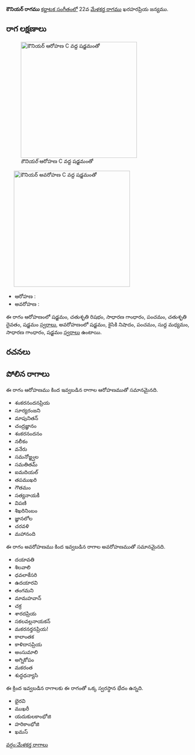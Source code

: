 {{Infobox ragam
	| name          	= కౌనియర్
	| synonym	    	= 
	| mela          	= 
	| chakra        	= 
	| janaka        	= 
	| type          	= ఔదవ
	| arohanam      	= {{svaraC|S|R2|G2|P|D2|S'}} 
	| avarohanam    	= {{svaraC|S'|N2|P|M1|G2|S}}
	| jeeva         	=
	| chhaya        	=
	| nyasa         	=
	| vishesha      	= 
	| equivalent  		= 
}}
{{కర్ణాటక సంగీత రాగాలు}}
'''కౌనియర్ రాగము''' [[కర్ణాటక సంగీతం]]లో 22వ [[మేళకర్త రాగము]] ఖరహరప్రియ జన్యము. 


==రాగ లక్షణాలు==
[[Image:kauniyar_ar_kb2wiki.png|thumb|right|316px|''కౌనియర్'' ఆరోహణ C వద్ద షడ్జమంతో]]
	[[Image:kauniyar_av_kb2wiki.png|thumb|right|316px|''కౌనియర్'' అవరోహణ C వద్ద షడ్జమంతో]]

* ఆరోహణ : {{svaraC|S|R2|G2|P|D2|S'}} 
* అవరోహణ : {{svaraC|S'|N2|P|M1|G2|S}}

ఈ రాగం ఆరోహణంలో షడ్జమం, చతుశృతి రిషభం, సాధారణ  గాంధారం, పంచమం, చతుశృతి దైవతం, షడ్జమం [[స్వరాలు]], అవరోహణంలో షడ్జమం, కైసికి నిషాదం, పంచమం, సుద్ద మధ్యమం, సాధారణ  గాంధారం, షడ్జమం [[స్వరాలు]] ఉంటాయి.

==రచనలు==



==పోలిన రాగాలు==
ఈ రాగం ఆరోహణము కింద ఇవ్వబడిన రాగాల ఆరోహణముతో సమానమైనది.
* శంకరనందనప్రియ
* సూర్యరంజని
* మాపునితన్
* చంద్రజ్ఞానం
* శంకరనందనం
* నలీకం
* వనేరు
* సమనోజ్జ్వల
* సమతితమ్
* ఐమదియల్
* తపముఖరి
* గౌతమం
* సత్యనాయకీ
* విపణి
* శిఖరినింబం
* జ్ఞానలోల
* చరవళి
* మహానంది

ఈ రాగం అవరోహణము కింద ఇవ్వబడిన రాగాల అవరోహణముతో సమానమైనది.
* దయావతి
* శిలవాలి
* ధవలాకేసరి
* ఉదయారవి
* తంగమని
* మామహవాన్
* చక్ర
*  శారదప్రియ
* సకలవల్లనాయకన్
* మకరనర్తనప్రియ!
*  కాలాంతక
* కాళిదాసప్రియ
* అంసుమాలి
* అగ్నికోపం
* మకరంత
* శుద్ధధన్యాసి

ఈ క్రింద ఇవ్వబడిన రాగాలకు ఈ రాగంతో ఒక్క స్వరస్థాన భేదం ఉన్నది.
* భైరవి
* ముఖరీ
* యదుకులకాంభోజి
* హరికాంభోజి
* ఖమస్



[[వర్గం:మేళకర్త రాగాలు]]